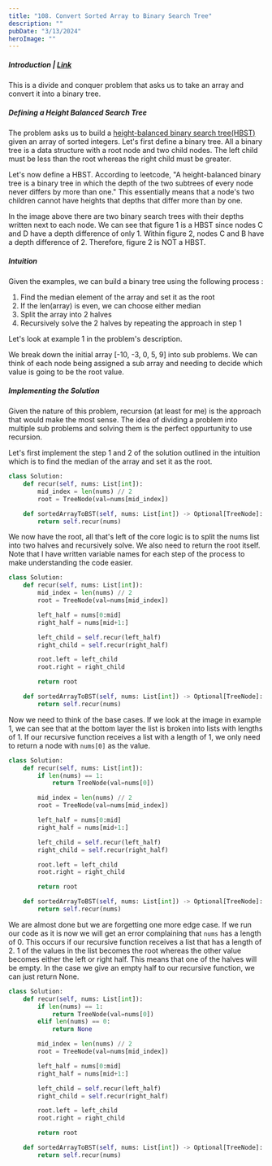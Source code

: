 ```yaml
---
title: "108. Convert Sorted Array to Binary Search Tree"
description: ""
pubDate: "3/13/2024"
heroImage: ""
---
```



##### Introduction | [Link](https://leetcode.com/problems/convert-sorted-array-to-binary-search-tree/description/)

This is a divide and conquer problem that asks us to take an array and convert it into a binary tree.

##### Defining a Height Balanced Search Tree

The problem asks us to build a <ins>height-balanced binary search tree(HBST)</ins> given an array of sorted integers. Let's first define a binary tree. All a binary tree is a data structure with a root node and two child nodes. The left child must be less than the root whereas the right child must be greater.

Let's now define a HBST. According to leetcode, "A height-balanced binary tree is a binary tree in which the depth of the two subtrees of every node never differs by more than one." This essentially means that a node's two children cannot have heights that depths that differ more than by one.

<Figure src="/108-convert-arr-btree/hb-tree-1.PNG"></Figure>

In the image above there are two binary search trees with their depths written next to each node. We can see that figure 1 is a HBST since nodes C and D have a depth difference of only 1. Within figure 2, nodes C and B have a depth difference of 2. Therefore, figure 2 is NOT a HBST.

##### Intuition

Given the examples, we can build a binary tree using the following process :

1. Find the median element of the array and set it as the root
2. If the len(array) is even, we can choose either median
3. Split the array into 2 halves
4. Recursively solve the 2 halves by repeating the approach in step 1

Let's look at example 1 in the problem's description.

<Figure src="/108-convert-arr-btree/intuition-1.PNG"></Figure>

We break down the initial array [-10, -3, 0, 5, 9] into sub problems. We can think of each node being assigned a sub array and needing to decide which value is going to be the root value.

##### Implementing the Solution

Given the nature of this problem, recursion (at least for me) is the approach that would make the most sense. The idea of dividing a problem into multiple sub problems and solving them is the perfect oppurtunity to use recursion.

Let's first implement the step 1 and 2 of the solution outlined in the intuition which is to find the median of the array and set it as the root.

```python
class Solution:
    def recur(self, nums: List[int]):
        mid_index = len(nums) // 2
        root = TreeNode(val=nums[mid_index])

    def sortedArrayToBST(self, nums: List[int]) -> Optional[TreeNode]:
        return self.recur(nums)
```

We now have the root, all that's left of the core logic is to split the nums list into two halves and recursively solve. We also need to return the root itself. Note that I have written variable names for each step of the process to make understanding the code easier.

```python
class Solution:
    def recur(self, nums: List[int]):
        mid_index = len(nums) // 2
        root = TreeNode(val=nums[mid_index])

        left_half = nums[0:mid]
        right_half = nums[mid+1:]

        left_child = self.recur(left_half)
        right_child = self.recur(right_half)

        root.left = left_child
        root.right = right_child

        return root

    def sortedArrayToBST(self, nums: List[int]) -> Optional[TreeNode]:
        return self.recur(nums)
```

Now we need to think of the base cases. If we look at the image in example 1, we can see that at the bottom layer the list is broken into lists with lengths of 1. If our recursive function receives a list with a length of 1, we only need to return a node with `nums[0]` as the value.

```python
class Solution:
    def recur(self, nums: List[int]):
        if len(nums) == 1:
            return TreeNode(val=nums[0])

        mid_index = len(nums) // 2
        root = TreeNode(val=nums[mid_index])

        left_half = nums[0:mid]
        right_half = nums[mid+1:]

        left_child = self.recur(left_half)
        right_child = self.recur(right_half)

        root.left = left_child
        root.right = right_child

        return root

    def sortedArrayToBST(self, nums: List[int]) -> Optional[TreeNode]:
        return self.recur(nums)
```

We are almost done but we are forgetting one more edge case. If we run our code as it is now we will get an error complaining that `nums` has a length of 0. This occurs if our recursive function receives a list that has a length of 2. 1 of the values in the list becomes the root whereas the other value becomes either the left or right half. This means that one of the halves will be empty. In the case we give an empty half to our recursive function, we can just return None.

```python
class Solution:
    def recur(self, nums: List[int]):
        if len(nums) == 1:
            return TreeNode(val=nums[0])
        elif len(nums) == 0:
            return None

        mid_index = len(nums) // 2
        root = TreeNode(val=nums[mid_index])

        left_half = nums[0:mid]
        right_half = nums[mid+1:]

        left_child = self.recur(left_half)
        right_child = self.recur(right_half)

        root.left = left_child
        root.right = right_child

        return root

    def sortedArrayToBST(self, nums: List[int]) -> Optional[TreeNode]:
        return self.recur(nums)
```
